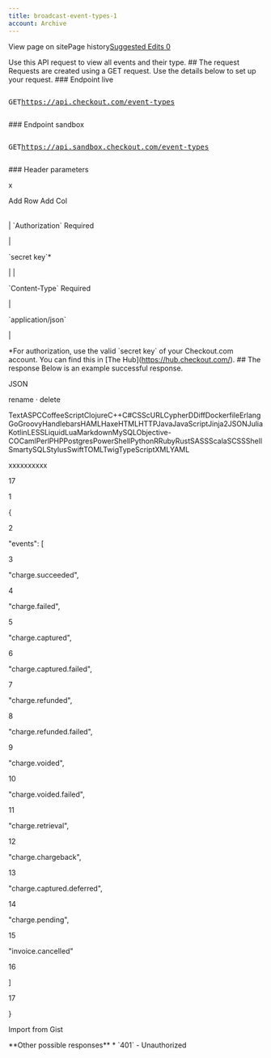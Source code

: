 ```yaml
---
title: broadcast-event-types-1
account: Archive
---
```


View page on sitePage history[Suggested Edits 0](/project/checkoutdocs-legacy/v1.9/suggested)

Use this API request to view all events and their type. ## The request Requests are created using a GET request. Use the details below to set up your request. ### Endpoint live <pre class="api-header-long-url"><p class="api-header"><span class="get-tag">GET</span>https://api.checkout.com/event-types </p></pre> ### Endpoint sandbox <pre class="api-header-long-url"><p class="api-header"><span class="get-tag">GET</span>https://api.sandbox.checkout.com/event-types </p></pre> ### Header parameters

x

Add Row Add Col

|     |     |
| --- | --- |

|
\`Authorization\` <span class="req-def">Required</span>

|

\`secret key\`\*

|
|

\`Content-Type\` <span class="req-def">Required</span>

|

\`application/json\`

|

\*For authorization, use the valid \`secret key\` of your Checkout.com account. You can find this in \[The Hub\](https://hub.checkout.com/). ## The response Below is an example successful response.

JSON

rename · delete

TextASPCCoffeeScriptClojureC++C#CSScURLCypherDDiffDockerfileErlangGoGroovyHandlebarsHAMLHaxeHTMLHTTPJavaJavaScriptJinja2JSONJuliaKotlinLESSLiquidLuaMarkdownMySQLObjective-COCamlPerlPHPPostgresPowerShellPythonRRubyRustSASSScalaSCSSShellSmartySQLStylusSwiftTOMLTwigTypeScriptXMLYAML

xxxxxxxxxx

17

1

{

2

"events": \[

3

"charge.succeeded",

4

"charge.failed",

5

"charge.captured",

6

"charge.captured.failed",

7

"charge.refunded",

8

"charge.refunded.failed",

9

"charge.voided",

10

"charge.voided.failed",

11

"charge.retrieval",

12

"charge.chargeback",

13

"charge.captured.deferred",

14

"charge.pending",

15

"invoice.cancelled"

16

\]

17

}

Import from Gist

\*\*Other possible responses\*\* \* \`401\` - Unauthorized
